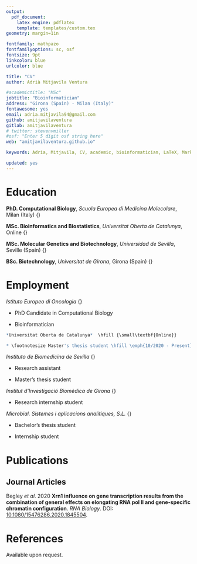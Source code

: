 ```yaml
---
output: 
  pdf_document:
    latex_engine: pdflatex
    template: templates/custom.tex
geometry: margin=1in

fontfamily: mathpazo
fontfamilyoptions: sc, osf
fontsize: 9pt
linkcolor: blue
urlcolor: blue

title: "CV"
author: Adrià Mitjavila Ventura

#academictitle: "MSc"
jobtitle: "Bioinformatician"
address: "Girona (Spain) - Milan (Italy)"
fontawesome: yes
email: adria.mitjavila94@gmail.com
github: amitjavilaventura
gitlab: amitjavilaventura
# twitter: stevenvmiller
#osf: "Enter 5 digit osf string here"
web: "amitjavilaventura.github.io"

keywords: Adria, Mitjavila, CV, academic, bioinformatician, LaTeX, Markdown

updated: yes
---
```


\vspace{3mm}

\small 
\emph{Biotechnologist living around computers, pursuing a PhD in Computational Biology and interested in data analysis to support experimental research as well as in pure computational experiments and in software/pipeline development.}

\normalsize


# Education \hrulefill

**PhD. Computational Biology**, *Scuola Europea di Medicina Molecolare*, Milan (Italy) \hfill {\small\emph{2019 - Present}}

**MSc. Bioinformatics and Biostatistics**, *Universitat Oberta de Catalunya*, Online \hfill {\small\emph{2018 - Present}}

**MSc. Molecular Genetics and Biotechnology**, *Universidad de Sevilla*, Seville (Spain) \hfill {\small\emph{2017 - 2018}}

**BSc. Biotechnology**, *Universitat de Girona*, Girona (Spain)  \hfill {\small\emph{2012 - 2017}}


# Employment \hrulefill

*Istituto Europeo di Oncologia*  \hfill {\small\textbf{Milan (Italy)}}

* \footnotesize PhD Candidate in Computational Biology \hfill \emph{10/2019 - Present}

* \footnotesize Bioinformatician \hfill \emph{07/2019 - 10/2019}

```r
*Universitat Oberta de Catalunya*  \hfill {\small\textbf{Online}}

* \footnotesize Master's thesis student \hfill \emph{10/2020 - Present}
```

*Instituto de Biomedicina de Sevilla* \hfill {\small\textbf{Seville (Spain)}}

* \footnotesize Research assistant \hfill \emph{07/2018 - 10/2018}

* \footnotesize Master's thesis student \hfill \emph{09/2017 - 07/2018}

*Institut d'Investigació Biomèdica de Girona* \hfill {\small\textbf{Girona (Spain)}}

* \footnotesize Research internship student \hfill \emph{07/2017 - 09/2017}

*Microbial. Sistemes i aplicacions analítiques, S.L.* \hfill {\small\textbf{Girona (Spain)}}

* \footnotesize Bachelor's thesis student \hfill \emph{01/2017 - 06/2017}

* \footnotesize Internship student \hfill \emph{09/2016 - 06/2017}


# Publications \hrulefill

## Journal Articles

\footnotesize Begley *et al*. 2020 **Xrn1 influence on gene transcription results from the combination of general effects on elongating RNA pol II and gene-specific chromatin configuration**. *RNA Biology*. DOI: [10.1080/15476286.2020.1845504](https://doi.org/10.1080/15476286.2020.1845504).


# References \hrulefill

\footnotesize Available upon request.